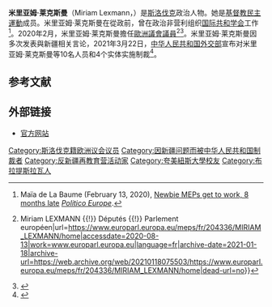 '''米里亚姆·莱克斯曼'''（Miriam Lexmann，{{bd|1972年|12月2日||}}）是[[斯洛伐克|斯洛伐克]]政治人物。她是[[基督教民主運動|基督教民主運動]]成员。米里亚姆·莱克斯曼在從政前，曾在政治非营利组织[[国际共和学会|国际共和学会]]工作<ref>Maïa de La Baume (February 13, 2020), [https://www.politico.eu/article/newbie-meps-get-to-work-8-months-late/ Newbie MEPs get to work, 8 months late] {{Wayback|url=https://www.politico.eu/article/newbie-meps-get-to-work-8-months-late/ |date=20210213165034 }} ''[[Politico_Europe|Politico Europe]]''.</ref>。2020年2月，米里亚姆·莱克斯曼擔任[[歐洲議會議員|歐洲議會議員]]<ref>{{Cite web|title=Accueil {{!}} Miriam LEXMANN {{!}} Députés {{!}} Parlement européen|url=https://www.europarl.europa.eu/meps/fr/204336/MIRIAM_LEXMANN/home|accessdate=2020-08-13|work=www.europarl.europa.eu|language=fr|archive-date=2021-01-18|archive-url=https://web.archive.org/web/20210118075503/https://www.europarl.europa.eu/meps/fr/204336/MIRIAM_LEXMANN/home|dead-url=no}}</ref><ref>{{Cite web|title=Post-Brexit Parliament: Winners and losers|url=https://www.euractiv.com/section/eu-elections-2019/news/post-brexit-parliament-winners-and-losers/|accessdate=2020-08-13|author=Morgan|date=2019-05-31|first=Sam|work=www.euractiv.com|language=en-GB|archive-date=2020-11-08|archive-url=https://web.archive.org/web/20201108033948/https://www.euractiv.com/section/eu-elections-2019/news/post-brexit-parliament-winners-and-losers/|dead-url=no}}</ref>。米里亚姆·莱克斯曼因多次发表與新疆相关言论，2021年3月22日，[[中华人民共和国外交部|中华人民共和国外交部]]宣布对米里亚姆·莱克斯曼等10名人员和4个实体实施制裁<ref>{{Cite web|title=外交部发言人宣布中方对欧盟有关机构和人员实施制裁|url=https://www.fmprc.gov.cn/web/fyrbt_673021/dhdw_673027/t1863102.shtml|accessdate=2021-03-23|work=|publisher=中华人民共和国外交部|archive-date=2021-11-04|archive-url=https://web.archive.org/web/20211104042809/https://www.fmprc.gov.cn/web/fyrbt_673021/dhdw_673027/t1863102.shtml|dead-url=no}}</ref>。

==参考文献==
{{reflist}}

== 外部链接 ==

* [https://lexmann.eu/ 官方网站] {{Wayback|url=https://lexmann.eu/ |date=20210428075111 }}
{{欧盟小作品}}
[[Category:斯洛伐克籍欧洲议会议员|Category:斯洛伐克籍欧洲议会议员]]
[[Category:因新疆问题而被中华人民共和国制裁者|Category:因新疆问题而被中华人民共和国制裁者]]
[[Category:反新疆再教育营活动家|Category:反新疆再教育营活动家]]
[[Category:夸美紐斯大學校友|Category:夸美紐斯大學校友]]
[[Category:布拉提斯拉瓦人|Category:布拉提斯拉瓦人]]